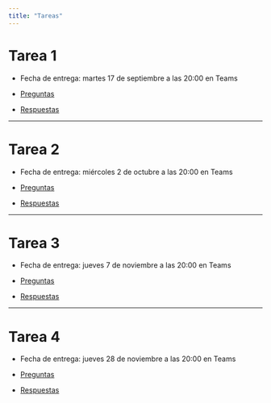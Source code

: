 ```yaml
---
title: "Tareas"
---
```


# Tarea 1

- Fecha de entrega: martes 17 de septiembre a las 20:00 en Teams

- [Preguntas](./tarea-1.qmd)

- [Respuestas](./tarea-1-respuestas.qmd)

---

# Tarea 2

- Fecha de entrega: miércoles 2 de octubre a las 20:00 en Teams

- [Preguntas](./tarea-2.qmd)

- [Respuestas](./tarea-2-respuestas.qmd)

---

# Tarea 3

- Fecha de entrega: jueves 7 de noviembre a las 20:00 en Teams

- [Preguntas](./tarea-3.qmd)

- [Respuestas](./tarea-3-respuestas.qmd)


---

# Tarea 4

- Fecha de entrega: jueves 28 de noviembre a las 20:00 en Teams

- [Preguntas](./tarea-4.qmd)

- [Respuestas](./tarea-4-respuestas.qmd)

